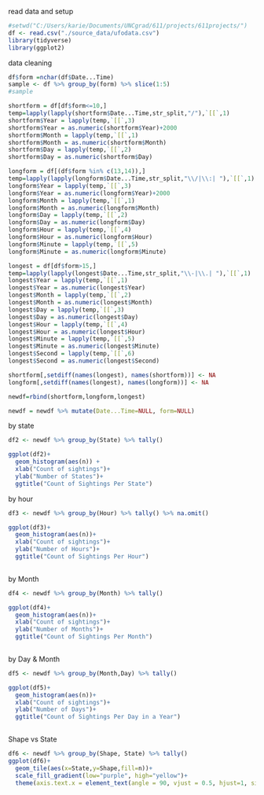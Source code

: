 read data and setup
```r
#setwd("C:/Users/karie/Documents/UNCgrad/611/projects/611projects/")
df <- read.csv("./source_data/ufodata.csv")
library(tidyverse)
library(ggplot2)
```

data cleaning
```r
df$form =nchar(df$Date...Time)
sample <- df %>% group_by(form) %>% slice(1:5)
#sample

shortform = df[df$form<=10,]
temp=lapply(lapply(shortform$Date...Time,str_split,"/"),`[[`,1)
shortform$Year = lapply(temp,`[[`,3)
shortform$Year = as.numeric(shortform$Year)+2000 
shortform$Month = lapply(temp,`[[`,1)
shortform$Month = as.numeric(shortform$Month)
shortform$Day = lapply(temp,`[[`,2)
shortform$Day = as.numeric(shortform$Day)

longform = df[(df$form %in% c(13,14)),]
temp=lapply(lapply(longform$Date...Time,str_split,"\\/|\\:| "),`[[`,1)
longform$Year = lapply(temp,`[[`,3)
longform$Year = as.numeric(longform$Year)+2000 
longform$Month = lapply(temp,`[[`,1)
longform$Month = as.numeric(longform$Month)
longform$Day = lapply(temp,`[[`,2)
longform$Day = as.numeric(longform$Day)
longform$Hour = lapply(temp,`[[`,4)
longform$Hour = as.numeric(longform$Hour)
longform$Minute = lapply(temp,`[[`,5)
longform$Minute = as.numeric(longform$Minute)

longest = df[df$form>15,]
temp=lapply(lapply(longest$Date...Time,str_split,"\\-|\\.| "),`[[`,1)
longest$Year = lapply(temp,`[[`,1)
longest$Year = as.numeric(longest$Year)
longest$Month = lapply(temp,`[[`,2)
longest$Month = as.numeric(longest$Month)
longest$Day = lapply(temp,`[[`,3)
longest$Day = as.numeric(longest$Day)
longest$Hour = lapply(temp,`[[`,4)
longest$Hour = as.numeric(longest$Hour)
longest$Minute = lapply(temp,`[[`,5)
longest$Minute = as.numeric(longest$Minute)
longest$Second = lapply(temp,`[[`,6)
longest$Second = as.numeric(longest$Second)

shortform[,setdiff(names(longest), names(shortform))] <- NA
longform[,setdiff(names(longest), names(longform))] <- NA

newdf=rbind(shortform,longform,longest)

newdf = newdf %>% mutate(Date...Time=NULL, form=NULL)
```


by state
```r
df2 <- newdf %>% group_by(State) %>% tally() 

ggplot(df2)+
  geom_histogram(aes(n)) +
  xlab("Count of sightings")+
  ylab("Number of States")+
  ggtitle("Count of Sightings Per State")
```

by hour
```r
df3 <- newdf %>% group_by(Hour) %>% tally() %>% na.omit()

ggplot(df3)+
  geom_histogram(aes(n))+
  xlab("Count of sightings")+
  ylab("Number of Hours")+
  ggtitle("Count of Sightings Per Hour")
  
```

by Month
```r
df4 <- newdf %>% group_by(Month) %>% tally() 

ggplot(df4)+
  geom_histogram(aes(n))+  
  xlab("Count of sightings")+
  ylab("Number of Months")+
  ggtitle("Count of Sightings Per Month")
  
```


by Day & Month
```r
df5 <- newdf %>% group_by(Month,Day) %>% tally() 

ggplot(df5)+
  geom_histogram(aes(n))+
  xlab("Count of sightings")+
  ylab("Number of Days")+
  ggtitle("Count of Sightings Per Day in a Year")
  
```

Shape vs State
```r
df6 <- newdf %>% group_by(Shape, State) %>% tally() 
ggplot(df6)+
  geom_tile(aes(x=State,y=Shape,fill=n))+
  scale_fill_gradient(low="purple", high="yellow")+
  theme(axis.text.x = element_text(angle = 90, vjust = 0.5, hjust=1, size=5),axis.text.y = element_text(size=7))
```

